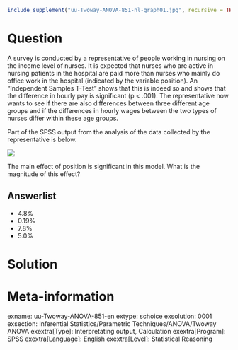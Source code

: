 ```r
include_supplement("uu-Twoway-ANOVA-851-nl-graph01.jpg", recursive = TRUE)
```
Question
========
A survey is conducted by a representative of people working in nursing on the income level of nurses. It is expected that nurses who are active in nursing patients in the hospital are paid more than nurses who mainly do office work in the hospital (indicated by the variable position). An "Independent Samples T-Test" shows that this is indeed so and shows that the difference in hourly pay is significant (p < .001). The representative now wants to see if there are also differences between three different age groups and if the differences in hourly wages between the two types of nurses differ within these age groups.

Part of the SPSS output from the analysis of the data collected by the representative is below. 

![](uu-Twoway-ANOVA-851-nl-graph01.jpg)

The main effect of position is significant in this model. What is the magnitude of this effect?

Answerlist
----------
* 4.8%
* 0.19%
* 7.8%
* 5.0%


Solution
========

Meta-information
================
exname: uu-Twoway-ANOVA-851-en
extype: schoice
exsolution: 0001
exsection: Inferential Statistics/Parametric Techniques/ANOVA/Twoway ANOVA
exextra[Type]: Interpretating output, Calculation
exextra[Program]: SPSS
exextra[Language]: English
exextra[Level]: Statistical Reasoning